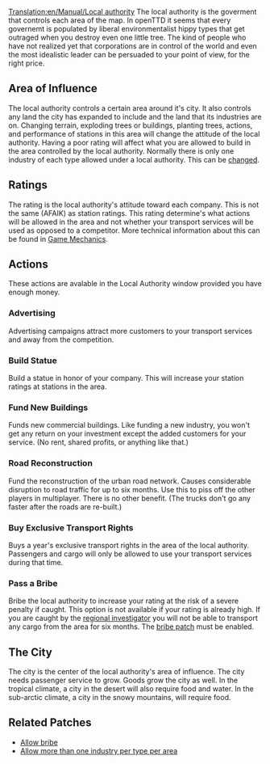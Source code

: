 [[Translation:en/Manual/Local authority]]
The local authority is the goverment that controls each area of the map. In openTTD it seems that every governemt is populated by liberal environmentalist hippy types that get outraged when you destroy even one little tree. The kind of people who have not realized yet that corporations are in control of the world and even the most idealistic leader can be persuaded to your point of view, for the right price. 

==Area of Influence==
The local authority controls a certain area around it's city. It also controls any land the city has expanded to include and the land that its industries are on. Changing terrain, exploding trees or buildings, planting trees, actions, and performance of stations in this area will change the attitude of the local authority. Having a poor rating will affect what you are allowed to build in the area controlled by the local authority. Normally there is only one industry of each type allowed  under a local authority. This can be [[en/Archive/Manual/Settings/Multiple industries per town|changed]].

==Ratings==
The rating is the local authority's attitude toward each company. This is not the same (AFAIK) as station ratings. This rating determine's what actions will be allowed in the area and not whether your transport services will be used as opposed to a competitor.
More technical information about this can be found in [[en/Manual/Game Mechanics/Main Page|Game Mechanics]].
==Actions==
These actions are avalable in the Local Authority window provided you have enough money.

===Advertising===
Advertising campaigns attract more customers to your transport services and away from the competition.

===Build Statue===
Build a statue in honor of your company. This will increase your station ratings at stations in the area.

===Fund New Buildings===
Funds new commercial buildings. Like funding a new industry, you won't get any return on your investment except the added customers for your service. (No rent, shared profits, or anything like that.)

===Road Reconstruction===
Fund the reconstruction of the urban road network. Causes considerable disruption to road traffic for up to six months. Use this to piss off the other players in multiplayer. There is no other benefit. (The trucks don't go any faster after the roads are re-built.)

===Buy Exclusive Transport Rights===
Buys a year's exclusive transport rights in the area of the local authority. Passengers and cargo will only be allowed to use your transport services during that time.

===Pass a Bribe===
Bribe the local authority to increase your rating at the risk of a severe penalty if caught. This option is not available if your rating is already high. If you are caught by the [[en/Archive/Manual/Regional Investigator|regional investigator]] you will not be able to transport any cargo from the area for six months. The [[en/Archive/Manual/Settings/Bribe authority|bribe patch]] must be enabled.

==The City==
The city is the center of the local authority's area of influence.
The city needs passenger service to grow. Goods grow the city as well. In the tropical climate, a city in the desert will also require food and water. In the sub-arctic climate, a city in the snowy mountains, will require food.

==Related Patches==
*[[en/Archive/Manual/Settings/Bribe authority|Allow bribe]]
*[[en/Archive/Manual/Settings/Multiple industries per town|Allow more than one industry per type per area]]